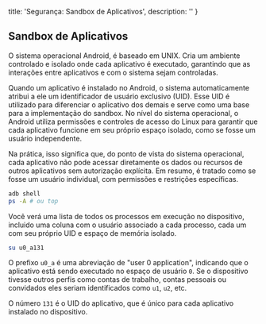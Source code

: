   title: 'Segurança: Sandbox de Aplicativos',
  description: ''
}

## Sandbox de Aplicativos
O sistema operacional Android, é baseado em UNIX. Cria um ambiente controlado e isolado onde cada aplicativo é executado, garantindo que as interações entre aplicativos e com o sistema sejam controladas.

Quando um aplicativo é instalado no Android, o sistema automaticamente atribui a ele um identificador de usuário exclusivo (UID). Esse UID é utilizado para diferenciar o aplicativo dos demais e serve como uma base para a implementação do sandbox. No nível do sistema operacional, o Android utiliza permissões e controles de acesso do Linux para garantir que cada aplicativo funcione em seu próprio espaço isolado, como se fosse um usuário independente.

Na prática, isso significa que, do ponto de vista do sistema operacional, cada aplicativo não pode acessar diretamente os dados ou recursos de outros aplicativos sem autorização explícita. Em resumo, é tratado como se fosse um usuário individual, com permissões e restrições específicas.

```bash
adb shell
ps -A # ou top
```

Você verá uma lista de todos os processos em execução no dispositivo, incluido uma coluna com o usuário associado a cada processo, cada um com seu próprio UID e espaço de memória isolado.

```bash
su u0_a131
```

O prefixo `u0_a` é uma abreviação de "user 0 application", indicando que o aplicativo está sendo executado no espaço de usuário `0`. Se o dispositivo tivesse outros perfis como contas de trabalho, contas pessoais ou convidados eles seriam identificados como `u1`, `u2`, etc. 

O número `131` é o UID do aplicativo, que é único para cada aplicativo instalado no dispositivo.
